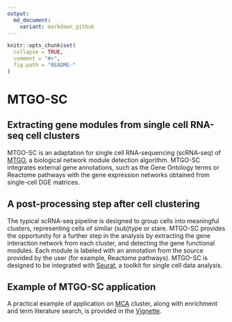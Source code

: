 ```yaml
---
output:
  md_document:
    variant: markdown_github
---
```


<!-- README.md is generated from README.Rmd. Please edit that file -->

```r
knitr::opts_chunk$set(
  collapse = TRUE,
  comment = "#>",
  fig.path = "README-"
)
```

# MTGO-SC

## Extracting gene modules from single cell RNA-seq cell clusters

MTGO-SC is an adaptation for single cell RNA-sequencing (scRNA-seq) of [MTGO](https://gitlab.com/d1vella/MTGO), a biological network module detection algorithm. MTGO-SC integrates external gene annotations, such as the Gene Ontology terms or Reactome pathways with the gene expression networks obtained from single-cell DGE matrices.

## A post-processing step after cell clustering

The typical scRNA-seq pipeline is designed to group cells into meaningful clusters, representing cells of similar (sub)type or stare. MTGO-SC provides the opportunity for a further step in the analysis by extracting the gene interaction network from each cluster, and detecting the gene functional modules. Each module is labeled with an annotation from the source provided by the user (for example, Reactome pathways). MTGO-SC is designed to be integrated with [Seurat](https://github.com/satijalab/seurat), a toolkit for single cell data analysis.


## Example of MTGO-SC application
A practical example of application on [MCA](http://bis.zju.edu.cn/MCA/) cluster, along with enrichment and term literature search, is provided in the [Vignette](https://github.com/ne1s0n/MTGOsc/blob/master/doc/MTGOsc.vignette.pdf).
